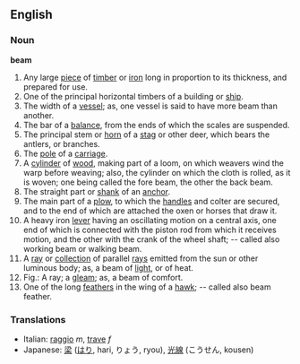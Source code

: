 ==English==
===Noun===
'''beam'''

#Any large [[piece]] of [[timber]] or [[iron]] long in proportion to its thickness, and prepared for use.
#One of the principal horizontal timbers of a building or [[ship]].
#The width of a [[vessel]]; as, one vessel is said to have more beam than another.
#The bar of a [[balance]], from the ends of which the scales are suspended.
#The principal stem or [[horn]] of a [[stag]] or other deer, which bears the antlers, or branches.
#The [[pole]] of a [[carriage]].
#A [[cylinder]] of [[wood]], making part of a loom, on which weavers wind the warp before weaving; also, the cylinder on which the cloth is rolled, as it is woven; one being called the fore beam, the other the back beam.
#The straight part or [[shank]] of an [[anchor]].
#The main part of a [[plow]], to which the [[handle]]s and colter are secured, and to the end of which are attached the oxen or horses that draw it.
#A heavy iron [[lever]] having an oscillating motion on a central axis, one end of which is connected with the piston rod from which it receives motion, and the other with the crank of the wheel shaft; -- called also working beam or walking beam.
#A [[ray]] or [[collection]] of parallel [[ray]]s emitted from the sun or other luminous body; as, a beam of [[light]], or of heat.
#Fig.: A ray; a [[gleam]]; as, a beam of comfort.
#One of the long [[feather]]s in the wing of a [[hawk]]; -- called also beam feather.

===Translations===
*Italian: [[raggio]] ''m'', [[trave]] ''f''
*Japanese: [[梁]] ([[はり]], hari, りょう, ryou), [[光線]] (こうせん, kousen)